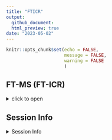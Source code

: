 ```yaml
---
title: "FTICR"
output: 
  github_document:
  html_preview: true
date: "2023-05-02"
---
```


```r
knitr::opts_chunk$set(echo = FALSE,
                      message = FALSE,
                      warning = FALSE
                      )
```
## FT-MS (FT-ICR)

<details>
  <summary>click to open</summary>

### FTICR  Van krevalin diagrams:

<details>
  <summary>click to open</summary>
  
```r
ggExtra::ggMarginal(gg_FTICR_vk$gg_vk_polar_nonpolar, groupColour = TRUE, groupFill = TRUE, alpha = 0.1)

```

```r
tar_read(gg_FTICR_vk)$gg_vk_domains
tar_read(gg_FTICR_vk)$gg_vk_all
tar_read(gg_FTICR_vk)$gg_vk_all_pre
```
</details>

### FTICR  Common vs unique peaks by treatment:

<details>
  <summary>click to open</summary>

<details>
  <summary>click to open</summary>

```r
tar_read(gg_FTICR_unique)$gg_unique_pre
tar_read(gg_FTICR_unique)$gg_common_unique
tar_read(gg_FTICR_unique)$fticr_unique_summary
  tar_read(gg_FTICR_unique)$gg_common_unique_inc
  tar_read(gg_FTICR_unique)$fticr_unique_summary_inc
  tar_read(gg_FTICR_unique)$gg_common_unique_inc_pre
  tar_read(gg_FTICR_unique)$fticr_unique_summary_inc_pre
  
```
</details>

<details>
  <summary>click to open</summary>

```r
tar_read(gg_FTICR_unique_polar)$gg_unique_pre
tar_read(gg_FTICR_unique_polar)$gg_common_unique
tar_read(gg_FTICR_unique_polar)$fticr_unique_summary
  tar_read(gg_FTICR_unique_polar)$gg_common_unique_inc
  tar_read(gg_FTICR_unique_polar)$fticr_unique_summary_inc
  tar_read(gg_FTICR_unique_polar)$gg_common_unique_inc_pre
  tar_read(gg_FTICR_unique_polar)$fticr_unique_summary_inc_pre
  
```
</details>

<details>
  <summary>click to open</summary>

```r
tar_read(gg_FTICR_unique_nonpolar)$gg_unique_pre
tar_read(gg_FTICR_unique_nonpolar)$gg_common_unique
tar_read(gg_FTICR_unique_nonpolar)$fticr_unique_summary
  tar_read(gg_FTICR_unique_nonpolar)$gg_common_unique_inc
  tar_read(gg_FTICR_unique_nonpolar)$fticr_unique_summary_inc
  tar_read(gg_FTICR_unique_nonpolar)$gg_common_unique_inc_pre
  tar_read(gg_FTICR_unique_nonpolar)$fticr_unique_summary_inc_pre
  
```
</details>

</details>

### FTICR  Permanova results and PCAs:

#### relative abundance
<details>
  <summary>click to open</summary>

```r
tar_read(gg_FTICR_relabund)$relabund
tar_read(gg_FTICR_relabund)$relabund_p
tar_read(gg_FTICR_relabund)$relabund_np
```


#### PCA results:
<details>
  <summary>click to open</summary>


```r
tar_read(gg_FTICR_PCA)$gg_pca_polar_nonpolar
tar_read(gg_FTICR_PCA)$gg_pca_polar_nonpolar_pre
tar_read(gg_FTICR_PCA)$gg_pca_polar_nonpolar_inc
tar_read(gg_FTICR_permanova)$permanova_fticr_all

  tar_read(gg_FTICR_PCA)$gg_pca_by_pre_polar
   tar_read(gg_FTICR_PCA)$gg_pca_by_inc_polar
   tar_read(gg_FTICR_permanova)$permanova_fticr_polar
   
  tar_read(gg_FTICR_PCA)$gg_pca_by_pre_nonpolar
  tar_read(gg_FTICR_PCA)$gg_pca_by_inc_nonpolar
  tar_read(gg_FTICR_permanova)$permanova_fticr_nonpolar
```
</details>

</details>


</details>

## Session Info 

<details>
  <summary> Session Info </summary>

Date run: `r Sys.Date()`

```r
sessionInfo()
```

</details>